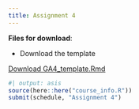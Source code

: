 ```yaml
---
title: Assignment 4
---
```


**Files for download**:

* Download the template

::: {.callout appearance="minimal"}
<i class="bi bi-download"></i> [Download GA4_template.Rmd](assignment_data/GA4_template.Rmd){download="GA4_template.qmd"}
:::


```r
#| output: asis
source(here::here("course_info.R"))
submit(schedule, "Assignment 4")
```

